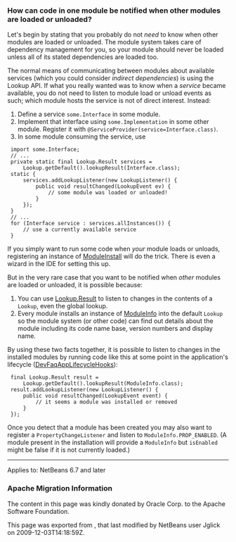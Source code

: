 <!--

    Licensed to the Apache Software Foundation (ASF) under one
    or more contributor license agreements.  See the NOTICE file
    distributed with this work for additional information
    regarding copyright ownership.  The ASF licenses this file
    to you under the Apache License, Version 2.0 (the
    "License"); you may not use this file except in compliance
    with the License.  You may obtain a copy of the License at

      http://www.apache.org/licenses/LICENSE-2.0

    Unless required by applicable law or agreed to in writing,
    software distributed under the License is distributed on an
    "AS IS" BASIS, WITHOUT WARRANTIES OR CONDITIONS OF ANY
    KIND, either express or implied.  See the License for the
    specific language governing permissions and limitations
    under the License.

-->

===How can code in one module be notified when other modules are loaded or unloaded?===

Let's begin by stating that you probably do not ''need'' to know when other modules are loaded or unloaded.
The module system takes care of dependency management for you,
so your module should never be loaded unless all of its stated dependencies are loaded too.

The normal means of communicating between modules about available services
(which you could consider ''indirect dependencies'') is using the Lookup API.
If what you really wanted was to know when a ''service'' became available,
you do not need to listen to module load or unload events as such;
which module hosts the service is not of direct interest.
Instead:
# Define a service <tt>some.Interface</tt> in some module.
# Implement that interface using <tt>some.Implementation</tt> in some other module. Register it with <tt>@ServiceProvider(service=Interface.class)</tt>.
# In some module consuming the service, use
  import some.Interface;
  // ...
  private static final Lookup.Result<Interface> services =
      Lookup.getDefault().lookupResult(Interface.class);
  static {
      services.addLookupListener(new LookupListener() {
          public void resultChanged(LookupEvent ev) {
              // some module was loaded or unloaded!
          }
      });
  }
  // ...
  for (Interface service : services.allInstances()) {
      // use a currently available service
  } 

If you simply want to run some code when ''your'' module loads or unloads,
registering an instance of
[http://bits.netbeans.org/dev/javadoc/org-openide-modules/org/openide/modules/ModuleInstall.html ModuleInstall]
will do the trick.
There is even a wizard in the IDE for setting this up.

But in the very rare case that you want to be notified when ''other'' modules are loaded or unloaded,
it is possible because:
# You can use [http://bits.netbeans.org/dev/javadoc/org-openide-util/org/openide/util/Lookup.Result.html Lookup.Result] to listen to changes in the contents of a <tt>Lookup</tt>, even the global lookup.
# Every module installs an instance of [http://bits.netbeans.org/dev/javadoc/org-openide-modules/org/openide/modules/ModuleInfo.html ModuleInfo] into the default <tt>Lookup</tt> so the module system (or other code) can find out details about the module including its code name base, version numbers and display name.

By using these two facts together, it is possible to listen to changes in the installed modules by running code like this at some point in the application's lifecycle ([[DevFaqAppLifecycleHooks]]):

  final Lookup.Result<ModuleInfo> result =
      Lookup.getDefault().lookupResult(ModuleInfo.class);
  result.addLookupListener(new LookupListener() {
      public void resultChanged(LookupEvent event) {
          // it seems a module was installed or removed
      }
  });

Once you detect that a module has been created you may also want to register a <tt>PropertyChangeListener</tt> and listen to <tt>ModuleInfo.PROP_ENABLED</tt>.
(A module present in the installation will provide a <tt>ModuleInfo</tt> but <tt>isEnabled</tt> might be false if it is not currently loaded.)

----
Applies to: NetBeans 6.7 and later

===Apache Migration Information===

The content in this page was kindly donated by Oracle Corp. to the
Apache Software Foundation.

This page was exported from , 
that last modified by NetBeans user Jglick 
on 2009-12-03T14:18:59Z.

